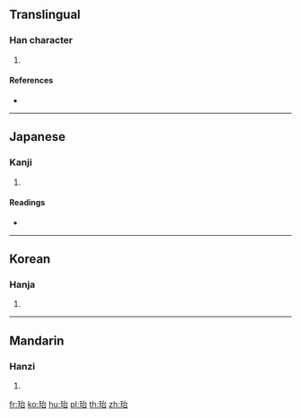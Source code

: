 {{character info/new}}
==Translingual==

===Han character===
{{Han char|rn=96|rad=玉|as=05|sn=9|four=13160|canj=MGIR}}

# {{defn|Han|sort=玉05}}

====References====
* {{Han ref|kx=0729.180|dkj=20912|dj=1141.090|hdz=21109.060|uh=73C6|ud=29638|bh=CFD4|bd=53204}}

----

==Japanese==

===Kanji===
{{ja-kanji|grade=|rs=玉05}}

# {{defn|lang=ja|sort=玉05}}

====Readings====
* {{ja-readings|on=[[い]] (i), [[たい]] (tai)|kun=}}

----

==Korean==

===Hanja===
{{ko-hanja|hangeul=이|eumhun=|rv=i|mr=i|y=i}}

# {{defn|lang=ko|sort=玉05}}

----

==Mandarin==

===Hanzi===
{{cmn-hanzi|pin=[[yí]] ([[yi2]])|wg=i<sup>2</sup>}}

# {{defn|lang=cmn|sort=玉05}}

[[fr:珆]]
[[ko:珆]]
[[hu:珆]]
[[pl:珆]]
[[th:珆]]
[[zh:珆]]